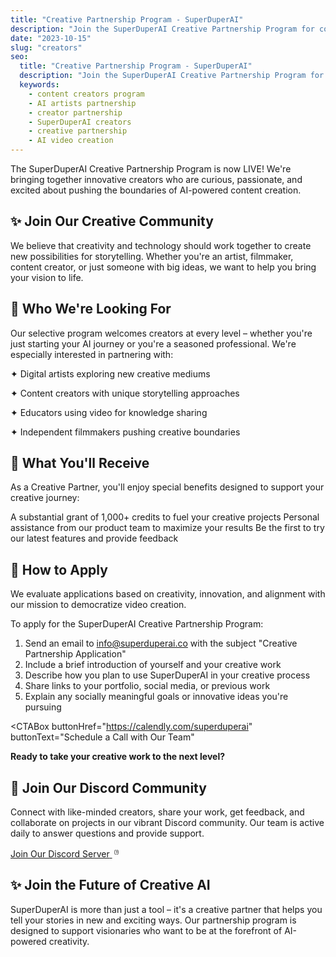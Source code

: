 ```yaml
---
title: "Creative Partnership Program - SuperDuperAI"
description: "Join the SuperDuperAI Creative Partnership Program for content creators and artists. Get free credits, 1-on-1 support, and early access to AI video creation tools."
date: "2023-10-15"
slug: "creators"
seo:
  title: "Creative Partnership Program - SuperDuperAI"
  description: "Join the SuperDuperAI Creative Partnership Program for content creators and artists. Get free credits, 1-on-1 support, and early access to AI video creation tools."
  keywords:
    - content creators program
    - AI artists partnership
    - creator partnership
    - SuperDuperAI creators
    - creative partnership
    - AI video creation
---
```


The SuperDuperAI Creative Partnership Program is now LIVE! We're bringing together innovative creators who are curious, passionate, and excited about pushing the boundaries of AI-powered content creation.

<FeatureGrid>
  <Feature
    title="Free Credits"
    description="1,000+ free generation credits for your creative projects"
    icon="sparkles"
  />
  <Feature
    title="1:1 Support"
    description="Direct assistance from our product team to maximize results"
    icon="users"
  />
  <Feature
    title="Early Access"
    description="Be first to try our newest features and AI models"
    icon="star"
  />
  <Feature
    title="Community"
    description="Join a network of forward-thinking creators"
    icon="share"
  />
</FeatureGrid>

## ✨ Join Our Creative Community

We believe that creativity and technology should work together to create new possibilities for storytelling. Whether you're an artist, filmmaker, content creator, or just someone with big ideas, we want to help you bring your vision to life.

## 👥 Who We're Looking For

Our selective program welcomes creators at every level – whether you're just starting your AI journey or you're a seasoned professional. We're especially interested in partnering with:

<div className="grid grid-cols-1 md:grid-cols-2 gap-4 mt-6 mb-6">
  <div className="bg-card/50 p-4 rounded-lg border border-border/50">
    <p>✦ Digital artists exploring new creative mediums</p>
  </div>
  <div className="bg-card/50 p-4 rounded-lg border border-border/50">
    <p>✦ Content creators with unique storytelling approaches</p>
  </div>
  <div className="bg-card/50 p-4 rounded-lg border border-border/50">
    <p>✦ Educators using video for knowledge sharing</p>
  </div>
  <div className="bg-card/50 p-4 rounded-lg border border-border/50">
    <p>✦ Independent filmmakers pushing creative boundaries</p>
  </div>
</div>

## 🎁 What You'll Receive

As a Creative Partner, you'll enjoy special benefits designed to support your creative journey:

<Steps>
  <Step
    number="1"
    title="Free Credits"
  >
    A substantial grant of 1,000+ credits to fuel your creative projects
  </Step>
  <Step
    number="2"
    title="Premium Support"
  >
    Personal assistance from our product team to maximize your results
  </Step>
  <Step
    number="3"
    title="Exclusive Access"
  >
    Be the first to try our latest features and provide feedback
  </Step>
</Steps>

## 🌟 How to Apply

We evaluate applications based on creativity, innovation, and alignment with our mission to democratize video creation.

To apply for the SuperDuperAI Creative Partnership Program:

1. Send an email to [info@superduperai.co](mailto:info@superduperai.co) with the subject "Creative Partnership Application"
2. Include a brief introduction of yourself and your creative work
3. Describe how you plan to use SuperDuperAI in your creative process
4. Share links to your portfolio, social media, or previous work
5. Explain any socially meaningful goals or innovative ideas you're pursuing

<CTABox
  buttonHref="https://calendly.com/superduperai"
  buttonText="Schedule a Call with Our Team"
>
  **Ready to take your creative work to the next level?**
</CTABox>

## 💬 Join Our Discord Community

Connect with like-minded creators, share your work, get feedback, and collaborate on projects in our vibrant Discord community. Our team is active daily to answer questions and provide support.

<div className="flex justify-center mb-8">
  <a
    href="https://discord.gg/NymnHmksVd"
    target="_blank"
    rel="noopener noreferrer"
    className="inline-flex items-center px-6 py-3 rounded-md bg-indigo-600/10 border border-indigo-600/20 text-indigo-600 hover:bg-indigo-600/20 transition-colors"
  >
    <span className="mr-2 font-bold">Join Our Discord Server</span>
    <svg
      xmlns="http://www.w3.org/2000/svg"
      width="16"
      height="16"
      viewBox="0 0 24 24"
      fill="none"
      stroke="currentColor"
      strokeWidth="2"
      strokeLinecap="round"
      strokeLinejoin="round"
    >
      <path d="M9 11.25c0-.966.784-1.75 1.75-1.75s1.75.784 1.75 1.75-.784 1.75-1.75 1.75-1.75-.784-1.75-1.75z" />
      <path d="M5.284 10.177C5.3827 9.127 5.6359 8.09507 6.032 7.128c1.252-.06 2.51.125 3.722.544 1.211-.419 2.47-.604 3.722-.544.3961.9671.649 2 .748 3.049a17.4727 17.4727 0 0 1 0 3.645c-.0991 1.05-.3521 2.0819-.748 3.049-1.252.06-2.51-.125-3.722-.544-1.211.419-2.47.604-3.722.544-.3961-.9671-.649-2-.748-3.049a17.3972 17.3972 0 0 1 0-3.645z" />
    </svg>
  </a>
</div>

## ✨ Join the Future of Creative AI

SuperDuperAI is more than just a tool – it's a creative partner that helps you tell your stories in new and exciting ways. Our partnership program is designed to support visionaries who want to be at the forefront of AI-powered creativity.

<VideoShowcase />
